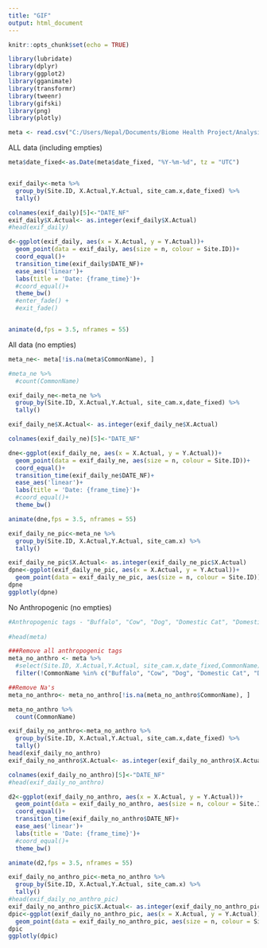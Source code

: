 ---
title: "GIF"
output: html_document
---

```{r setup, include=FALSE}
knitr::opts_chunk$set(echo = TRUE)
```

```{r, message=FALSE}
library(lubridate)
library(dplyr)
library(ggplot2)
library(gganimate)
library(transformr)
library(tweenr)
library(gifski)
library(png)
library(plotly)
```

```{r}
meta <- read.csv("C:/Users/Nepal/Documents/Biome Health Project/Analysis/meta.csv" ,stringsAsFactors = FALSE)
```


ALL data (including empties)
```{r}
meta$date_fixed<-as.Date(meta$date_fixed, "%Y-%m-%d", tz = "UTC")


exif_daily<-meta %>% 
  group_by(Site.ID, X.Actual,Y.Actual, site_cam.x,date_fixed) %>% 
  tally()

colnames(exif_daily)[5]<-"DATE_NF"
exif_daily$X.Actual<- as.integer(exif_daily$X.Actual)
#head(exif_daily)

d<-ggplot(exif_daily, aes(x = X.Actual, y = Y.Actual))+
  geom_point(data = exif_daily, aes(size = n, colour = Site.ID))+
  coord_equal()+
  transition_time(exif_daily$DATE_NF)+
  ease_aes('linear')+
  labs(title = 'Date: {frame_time}')+
  #coord_equal()+
  theme_bw()
  #enter_fade() +
  #exit_fade()


animate(d,fps = 3.5, nframes = 55)
```

All data (no empties)
```{r}
meta_ne<- meta[!is.na(meta$CommonName), ]

#meta_ne %>%
  #count(CommonName)

exif_daily_ne<-meta_ne %>% 
  group_by(Site.ID, X.Actual,Y.Actual, site_cam.x,date_fixed) %>% 
  tally()

exif_daily_ne$X.Actual<- as.integer(exif_daily_ne$X.Actual)

colnames(exif_daily_ne)[5]<-"DATE_NF"

dne<-ggplot(exif_daily_ne, aes(x = X.Actual, y = Y.Actual))+
  geom_point(data = exif_daily_ne, aes(size = n, colour = Site.ID))+
  coord_equal()+
  transition_time(exif_daily_ne$DATE_NF)+
  ease_aes('linear')+
  labs(title = 'Date: {frame_time}')+
  #coord_equal()+
  theme_bw()

animate(dne,fps = 3.5, nframes = 55)
```

```{r}
exif_daily_ne_pic<-meta_ne %>% 
  group_by(Site.ID, X.Actual,Y.Actual, site_cam.x) %>% 
  tally()

exif_daily_ne_pic$X.Actual<- as.integer(exif_daily_ne_pic$X.Actual)
dpne<-ggplot(exif_daily_ne_pic, aes(x = X.Actual, y = Y.Actual))+
  geom_point(data = exif_daily_ne_pic, aes(size = n, colour = Site.ID))
dpne
ggplotly(dpne)
```

No Anthropogenic (no empties)
```{r}
#Anthropogenic tags - "Buffalo", "Cow", "Dog", "Domestic Cat", "Domestic Chicken", "Goat", "Human", "Pig", "Sheep", "Vehicle", "Domestic Elephant"
 
#head(meta)

###Remove all anthropogenic tags 
meta_no_anthro <- meta %>%
  #select(Site.ID, X.Actual,Y.Actual, site_cam.x,date_fixed,CommonName)
  filter(!CommonName %in% c("Buffalo", "Cow", "Dog", "Domestic Cat", "Domestic Chicken", "Goat", "Human", "Pig", "Sheep", "Vehicle", "Domestic Elephant"))

##Remove Na's
meta_no_anthro<- meta_no_anthro[!is.na(meta_no_anthro$CommonName), ]

meta_no_anthro %>%
  count(CommonName)

exif_daily_no_anthro<-meta_no_anthro %>% 
  group_by(Site.ID, X.Actual,Y.Actual, site_cam.x,date_fixed) %>% 
  tally()
head(exif_daily_no_anthro)
exif_daily_no_anthro$X.Actual<- as.integer(exif_daily_no_anthro$X.Actual)

colnames(exif_daily_no_anthro)[5]<-"DATE_NF"
#head(exif_daily_no_anthro)

d2<-ggplot(exif_daily_no_anthro, aes(x = X.Actual, y = Y.Actual))+
  geom_point(data = exif_daily_no_anthro, aes(size = n, colour = Site.ID))+
  coord_equal()+
  transition_time(exif_daily_no_anthro$DATE_NF)+
  ease_aes('linear')+
  labs(title = 'Date: {frame_time}')+
  #coord_equal()+
  theme_bw()

animate(d2,fps = 3.5, nframes = 55)

```

```{r}
exif_daily_no_anthro_pic<-meta_no_anthro %>% 
  group_by(Site.ID, X.Actual,Y.Actual, site_cam.x) %>% 
  tally()
#head(exif_daily_no_anthro_pic)
exif_daily_no_anthro_pic$X.Actual<- as.integer(exif_daily_no_anthro_pic$X.Actual)
dpic<-ggplot(exif_daily_no_anthro_pic, aes(x = X.Actual, y = Y.Actual))+
  geom_point(data = exif_daily_no_anthro_pic, aes(size = n, colour = Site.ID))
dpic
ggplotly(dpic)
```


